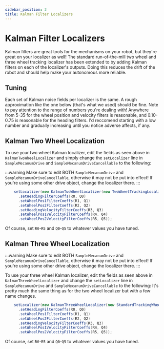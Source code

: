 ---
sidebar_position: 2
title: Kalman Filter Localizers
---


# Kalman Filter Localizers

Kalman filters are great tools for the mechanisms on your robot, but they're great on your localizer as well! The standard run-of-the-mill two wheel and three wheel tracking localizer has been extended to by adding Kalman filters on each of the localizer's outputs.
Doing this reduces the drift of the robot and should help make your autonomous more reliable.

## Tuning

Each set of Kalman noise fields per localizer is the same. A rough approximation like the one below (that's what we used) should be fine. Note to pay attention to the range of numbers you're dealing with!
Anywhere from 5-35 for the wheel position and velocity filters is reasonable, and 0.10-0.75 is reasonable for the heading filters. I'd reccomend starting with a low number and gradually increasing until you notice adverse affects, if any.



## Kalman Two Wheel Localization

To use your two wheel Kalman localizer, edit the fields as seen above in `KalmanTwoWheelLocalizer` and simply change the `setLocalizer` line in `SampleMecanumDrive` and `SampleMecanumDriveCancellable` to the following:

:::warning
Make sure to edit BOTH `SampleMecanumDrive` and `SampleMecanumDriveCancellable`, otherwise it may not be put into effect! If you're using some other drive object, change the localizer there.
:::

```java
    setLocalizer(new KalmanTwoWheelLocalizer(new TwoWheelTrackingLocalizer(hardwareMap, this))
      .setHeadingFilterCoeffs(R0, Q0)
      .setWheelPos1FilterCoeffs(R1, Q1)
      .setWheelPos2FilterCoeffs(R2, Q2)
      .setHeadingVelocityFilterCoeffs(R3, Q3)
      .setWheelPos1VelocityFilterCoeffs(R4, Q4)
      .setWheelPos2VelocityFilterCoeffs(R5, Q5));
```

Of course, set `R0`-`R5` and `Q0`-`Q5` to whatever values you have tuned.

## Kalman Three Wheel Localization

:::warning
Make sure to edit BOTH `SampleMecanumDrive` and `SampleMecanumDriveCancellable`, otherwise it may not be put into effect! If you're using some other drive object, change the localizer there.
:::

To use your three wheel Kalman localizer, edit the fields as seen above in `KalmanThreeWheelLocalizer` and change the `setLocalizer` line in `SampleMecanumDrive` and `SampleMecanumDriveCancellable` to the following:
It's pretty much the same thing as for the two wheel localizer but with a few name changes.


```java
    setLocalizer(new KalmanThreeWheelLocalizer(new StandardTrackingWheelLocalizer(hardwareMap, this))
      .setHeadingFilterCoeffs(R0, Q0)
      .setWheelPos1FilterCoeffs(R1, Q1)
      .setWheelPos2FilterCoeffs(R2, Q2)
      .setHeadingVelocityFilterCoeffs(R3, Q3)
      .setWheelPos1VelocityFilterCoeffs(R4, Q4)
      .setWheelPos2VelocityFilterCoeffs(R5, Q5));
```

Of course, set `R0`-`R5` and `Q0`-`Q5` to whatever values you have tuned.

